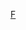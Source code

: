 {{football squad
| name        = 法蘭克福球員名單
| teamname    = 法兰克福足球俱乐部
| title       =法蘭克福
| image       = [[File:Eintracht Frankfurt Logo.svg|50px]]
|bgcolor     = #000000
|textcolor   = #FF0000
|bordercolor = #FF0000
|list        = <div>
{{football squad2 player|no=1|name=[[凱文·特拉普|-{zh-cn:特拉普;zh-tw:特拉普;zh-hk:查普;}-]]}}
{{football squad2 player|no=2|name={{le|伊雲·尼迪卡|Evan N'Dicka|-{zh-hans:恩迪卡;zh-hant:尼迪卡;}-}}}}
{{football squad2 player|no=3|name={{le|史蒂芬·伊爾桑克|Stefan Ilsanker (footballer)|-{zh-cn:伊尔桑克;zh-tw:伊爾桑克;zh-hk:伊辛卡;}-}}}}
{{football squad2 player|no=6|name={{le|克里斯蒂安·亞基奇|Kristijan Jakić|亞基奇}}}}
{{football squad2 player|no=7|name={{le|艾迪尼·赫鲁斯蒂奇|Ajdin Hrustic|赫鲁斯蒂奇}}}}
{{football squad2 player|no=8|name=[[贾布里勒·索乌|-{zh-cn:索乌; zh-hk:索夫;}-]]}}
{{football squad2 player|no=9|name={{le|薩姆·拉默斯|Sam Lammers|-{zh-hans:拉默斯;zh-hk:林馬斯;zh-tw:拉默斯;}-}}}}
{{football squad2 player|no=10|name=[[菲利普·科斯蒂奇|-{zh-hans:科斯蒂奇;zh-hk:高斯迪治;zh-tw:科斯蒂奇}-]]}}
{{football squad2 player|no=15|name=[[鎌田大地]]}}
{{football squad2 player|no=17|name=[[塞巴斯蒂安·羅德|-{zh-hans:罗德;zh-hk:洛迪;zh-tw:羅德;}-]]}}
{{football squad2 player|no=18|name={{le|阿爾馬米·圖雷|Almamy Touré|-{zh-hans:图雷;zh-hk:托尼;zh-tw:圖雷;}-}}}}
{{football squad2 player|no=19|name=[[拉斐爾·桑托斯·博列|博列]]}}
{{football squad2 player|no=20|name=[[長谷部誠]]}}
{{football squad2 player|no=21|name={{le|拉格纳·阿赫|Ragnar Ache|-{zh-hans:阿赫;zh-hk:艾治;zh-tw:阿赫;}-}}}}
{{football squad2 player|no=22|name={{le|蒂莫西·錢德勒|Timothy Chandler|-{zh-hans:钱德勒;zh-hk:贊特拿;zh-tw:錢德勒;}-}}}}
{{football squad2 player|no=23|name=[[延斯·皮特·海于格|-{zh-hans:海于格;zh-hk:侯治;zh-tw:海于格;}-]]}}
{{football squad2 player|no=24|name=[[丹尼·達哥斯達|達哥斯達]]}}
{{football squad2 player|no=25|name={{le|克里斯托弗·倫茨|Christopher Lenz|倫茨}}}}
{{football squad2 player|no=27|name={{le|艾門·巴爾科克|Aymen Barkok|-{zh-cn:巴尔科克;zh-hk:巴確克;zh-tw:巴爾科克;}-}}}}
{{football squad2 player|no=29|name={{le|賈斯伯·林斯壯|Jesper Lindstrøm|林斯壯}}}}
{{football squad2 player|no=31|name={{le|延斯·格拉爾|Jens Grahl|格拉爾}}}}
{{football squad2 player|no=35|name={{le|图塔 (1999年出生的足球运动员)|Tuta (footballer, born 1999)|-{zh-hans:图塔;zh-hant:杜達;}-}}}}
{{football squad2 player|no=36|name=[[安斯加尔·克瑙夫|-{zh-hans:克瑙夫;zh-hk:紐亞夫;zh-tw:克瑙夫;}-]]}}
{{football squad2 player|no=38|name={{le|安立奎·埃雷羅|Enrique Herrero|埃雷羅}}}}
{{football squad2 player|no=39|name=[[貢薩洛·帕先西亞|-{zh-hans:帕先西亚;zh-hk:柏辛斯亞;zh-tw:帕先西亞;}-]]}}
{{football squad2 player|no=40|name={{le|黛安·拉馬伊|Diant Ramaj|拉馬伊}}}}
<!--{{football squad2 player|no=45|name={{le|馬丁·佩查|Martin Pečar|佩查}}}}-->
{{football squad2 player|no=46|name={{le|安托尼奥·弗蒂|Antonio Foti|弗蒂}}}}
{{football squad2 player|no=47|name={{le|扬·施羅德|Jan Schröder|施羅德}}}}
{{football squad2 player|no=48|name={{le|詹卢卡·舍费尔|Gianluca Schäfer|舍费尔}}}}
{{football squad2 player|no=-|name=[[马里奥·格策|-{zh-cn:格策;zh-hk:葛斯;zh-tw:格策;}-]]}}
<!--
{{football squad2 player|no=|name={{le|阿里·阿克曼|Ali Akman|阿克曼}}}}
{{football squad2 player|no=|name={{le|埃利亞斯·伯德納|Elias Bördner|伯德納}}}}
{{football squad2 player|no=|name=[[多米尼克·科爾|-{zh-cn:科尔;zh-hk:哥亞;zh-tw:科爾;}-]]}}
{{football squad2 player|no=|name={{le|伊戈爾·馬塔諾維奇|Igor Matanović|馬塔諾維奇}}}}
{{football squad2 player|no=|name={{le|芬恩·奧托|Fynn Otto|奧托}}}}
{{football squad2 player|no=|name=[[羅德里戈·薩拉薩爾|薩拉薩爾]]}}
{{football squad2 player|no=|name=[[史蒂芬·祖柏|-{zh-hans:祖贝尔;zh-hk:蘇巴;zh-tw:祖柏;}-]]}}
On loan until July 2022
--> 
{{football squad manager|name=[[奥利弗·格拉斯纳|格拉斯纳]]}}
</div>
}}<noinclude>[[Category:德國足球俱樂部名單模板|F]]

</noinclude>